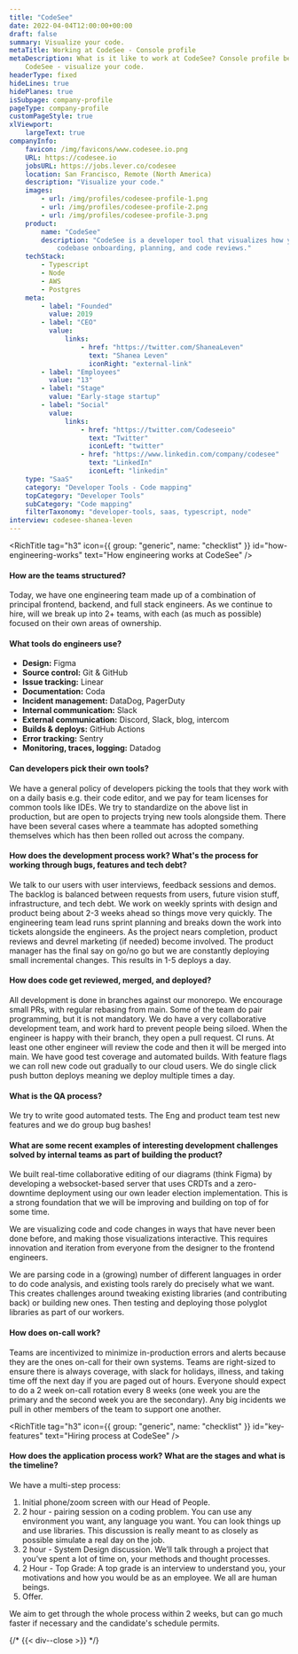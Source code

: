 ```yaml
---
title: "CodeSee"
date: 2022-04-04T12:00:00+00:00
draft: false
summary: Visualize your code.
metaTitle: Working at CodeSee - Console profile
metaDescription: What is it like to work at CodeSee? Console profile behind the scenes at
    CodeSee - visualize your code.
headerType: fixed
hideLines: true
hidePlanes: true
isSubpage: company-profile
pageType: company-profile
customPageStyle: true
xlViewport:
    largeText: true
companyInfo:
    favicon: /img/favicons/www.codesee.io.png
    URL: https://codesee.io
    jobsURL: https://jobs.lever.co/codesee
    location: San Francisco, Remote (North America)
    description: "Visualize your code."
    images:
        - url: /img/profiles/codesee-profile-1.png
        - url: /img/profiles/codesee-profile-2.png
        - url: /img/profiles/codesee-profile-3.png
    product:
        name: "CodeSee"
        description: "CodeSee is a developer tool that visualizes how your code works for
            codebase onboarding, planning, and code reviews."
    techStack:
        - Typescript
        - Node
        - AWS
        - Postgres
    meta:
        - label: "Founded"
          value: 2019
        - label: "CEO"
          value:
              links:
                  - href: "https://twitter.com/ShaneaLeven"
                    text: "Shanea Leven"
                    iconRight: "external-link"
        - label: "Employees"
          value: "13"
        - label: "Stage"
          value: "Early-stage startup"
        - label: "Social"
          value:
              links:
                  - href: "https://twitter.com/Codeseeio"
                    text: "Twitter"
                    iconLeft: "twitter"
                  - href: "https://www.linkedin.com/company/codesee"
                    text: "LinkedIn"
                    iconLeft: "linkedin"
    type: "SaaS"
    category: "Developer Tools - Code mapping"
    topCategory: "Developer Tools"
    subCategory: "Code mapping"
    filterTaxonomy: "developer-tools, saas, typescript, node"
interview: codesee-shanea-leven
---
```


<span id="wrapper-1" className="nav-anchor" anchor-name="how-engineering-works"></span>

<RichTitle tag="h3" icon={{ group: "generic", name: "checklist" }} id="how-engineering-works" text="How engineering works at CodeSee" />

#### How are the teams structured?

Today, we have one engineering team made up of a combination of principal
frontend, backend, and full stack engineers. As we continue to hire, will we
break up into 2+ teams, with each (as much as possible) focused on their own
areas of ownership.

#### What tools do engineers use?

-   **Design:** Figma
-   **Source control:** Git & GitHub
-   **Issue tracking:** Linear
-   **Documentation:** Coda
-   **Incident management:** DataDog, PagerDuty
-   **Internal communication:** Slack
-   **External communication:** Discord, Slack, blog, intercom
-   **Builds & deploys:** GitHub Actions
-   **Error tracking:** Sentry
-   **Monitoring, traces, logging:** Datadog

#### Can developers pick their own tools?

We have a general policy of developers picking the tools that they work with on
a daily basis e.g. their code editor, and we pay for team licenses for common
tools like IDEs. We try to standardize on the above list in production, but are
open to projects trying new tools alongside them. There have been several cases
where a teammate has adopted something themselves which has then been rolled out
across the company.

#### How does the development process work? What's the process for working through bugs, features and tech debt?

We talk to our users with user interviews, feedback sessions and demos. The
backlog is balanced between requests from users, future vision stuff,
infrastructure, and tech debt. We work on weekly sprints with design and product
being about 2-3 weeks ahead so things move very quickly. The engineering team
lead runs sprint planning and breaks down the work into tickets alongside the
engineers. As the project nears completion, product reviews and devrel marketing
(if needed) become involved. The product manager has the final say on go/no go
but we are constantly deploying small incremental changes. This results in 1-5
deploys a day.

#### How does code get reviewed, merged, and deployed?

All development is done in branches against our monorepo. We encourage small
PRs, with regular rebasing from main. Some of the team do pair programming, but
it is not mandatory. We do have a very collaborative development team, and work
hard to prevent people being siloed. When the engineer is happy with their
branch, they open a pull request. CI runs. At least one other engineer will
review the code and then it will be merged into main. We have good test coverage
and automated builds. With feature flags we can roll new code out gradually to
our cloud users. We do single click push button deploys meaning we deploy
multiple times a day.

#### What is the QA process?

We try to write good automated tests. The Eng and product team test new features
and we do group bug bashes!

#### What are some recent examples of interesting development challenges solved by internal teams as part of building the product?

We built real-time collaborative editing of our diagrams (think Figma) by
developing a websocket-based server that uses CRDTs and a zero-downtime
deployment using our own leader election implementation. This is a strong
foundation that we will be improving and building on top of for some time.

We are visualizing code and code changes in ways that have never been done
before, and making those visualizations interactive. This requires innovation
and iteration from everyone from the designer to the frontend engineers.

We are parsing code in a (growing) number of different languages in order to do
code analysis, and existing tools rarely do precisely what we want. This creates
challenges around tweaking existing libraries (and contributing back) or
building new ones. Then testing and deploying those polyglot libraries as part
of our workers.

#### How does on-call work?

Teams are incentivized to minimize in-production errors and alerts because they
are the ones on-call for their own systems. Teams are right-sized to ensure
there is always coverage, with slack for holidays, illness, and taking time off
the next day if you are paged out of hours. Everyone should expect to do a 2
week on-call rotation every 8 weeks (one week you are the primary and the second
week you are the secondary). Any big incidents we pull in other members of the
team to support one another.

<span id="wrapper-2" className="nav-anchor" anchor-name="hiring-process"></span>

<RichTitle tag="h3" icon={{ group: "generic", name: "checklist" }} id="key-features" text="Hiring process at CodeSee" />

#### How does the application process work? What are the stages and what is the timeline?

We have a multi-step process:

1. Initial phone/zoom screen with our Head of People.
2. 2 hour - pairing session on a coding problem. You can use any environment you
   want, any language you want. You can look things up and use libraries. This
   discussion is really meant to as closely as possible simulate a real day on
   the job.
3. 2 hour - System Design discussion. We’ll talk through a project that you’ve
   spent a lot of time on, your methods and thought processes.
4. 2 Hour - Top Grade: A top grade is an interview to understand you, your
   motivations and how you would be as an employee. We all are human beings.
5. Offer.

We aim to get through the whole process within 2 weeks, but can go much faster
if necessary and the candidate's schedule permits.

{/* {{< div--close >}} */}
